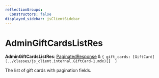 ```yaml
---
reflectionGroups:
  Constructors: false
displayed_sidebar: jsClientSidebar
---
```



# AdminGiftCardsListRes

 **AdminGiftCardsListRes**: [PaginatedResponse](../interfaces/js_client.internal.PaginatedResponse.mdx) & ``{ gift_cards: [GiftCard](../classes/js_client.internal.GiftCard-1.mdx)[]  }``

The list of gift cards with pagination fields.
